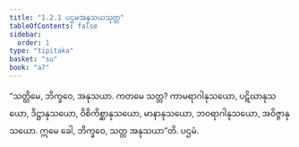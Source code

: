 ```yaml
---
title: "1.2.1 ပဌမအနုသယသုတ္တ"
tableOfContents: false
sidebar:
  order: 1
type: "tipitaka"
basket: "su"
book: "a7"
---
```



<DynamicBreadcrumb />

<Division number="11" book="a7" e="ch" v="16" p="401">

<Paragraph number="58" book="a7">
“သတ္တိမေ, ဘိက္ခဝေ, အနုသယာ. ကတမေ သတ္တ? ကာမရာဂါနုသယော, ပဋိဃာနုသယော, ဒိဋ္ဌာနုသယော, ဝိစိကိစ္ဆာနုသယော, မာနာနုသယော, ဘဝရာဂါနုသယော, အဝိဇ္ဇာနုသယော. ဣမေ ခေါ, ဘိက္ခဝေ, သတ္တ အနုသယာ”တိ.

</Paragraph>
</Division>

<Paragraph number="59" type="center" book="a7">
ပဌမံ.
</Paragraph>